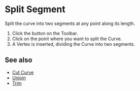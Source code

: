 
# Split Segment

<Reference shortcut="" command="Split Segment" button="Toolbar" />

Split the curve into two segments at any point along its length.

1. Click the button <ButtonIcon type="button-split-segment" /> on the Toolbar.
2. Click on the point where you want to split the Curve.
3. A Vertex is inserted, dividing the Curve into two segments.

<VideoPlayer fileName="split-segment"/>

## See also
- [Cut Curve](./cut-curve)
- [Unjoin](./unjoin)
- [Trim](./trim)